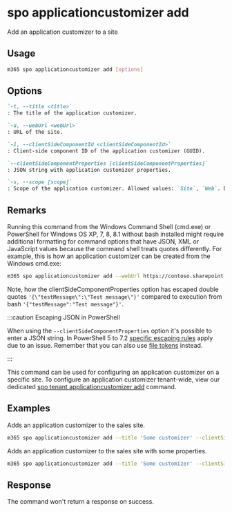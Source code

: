 
# spo applicationcustomizer add

Add an application customizer to a site

## Usage

```sh
m365 spo applicationcustomizer add [options]
```

## Options

```md definition-list
`-t, --title <title>`
: The title of the application customizer.

`-u, --webUrl <webUrl>`
: URL of the site.

`-i, --clientSideComponentId <clientSideComponentId>`
: Client-side component ID of the application customizer (GUID).

`--clientSideComponentProperties [clientSideComponentProperties]`
: JSON string with application customizer properties.

`-s, --scope [scope]`
: Scope of the application customizer. Allowed values: `Site`, `Web`. Defaults to `Site`.
```

<Global />

## Remarks

Running this command from the Windows Command Shell (cmd.exe) or PowerShell for Windows OS XP, 7, 8, 8.1 without bash installed might require additional formatting for command options that have JSON, XML or JavaScript values because the command shell treats quotes differently. For example, this is how an application customizer can be created from the Windows cmd.exe:

```sh
m365 spo applicationcustomizer add --webUrl https://contoso.sharepoint.com/sites/test --title "YourAppCustomizer" --clientSideComponentId b41916e7-e69d-467f-b37f-ff8ecf8f99f2 --clientSideComponentProperties '{\"testMessage\":\"Test message\"}'
```

Note, how the clientSideComponentProperties option has escaped double quotes `'{\"testMessage\":\"Test message\"}'` compared to execution from bash `'{"testMessage":"Test message"}'`.

:::caution Escaping JSON in PowerShell

When using the `--clientSideComponentProperties` option it's possible to enter a JSON string. In PowerShell 5 to 7.2 [specific escaping rules](./../../../user-guide/using-cli.mdx#escaping-double-quotes-in-powershell) apply due to an issue. Remember that you can also use [file tokens](./../../../user-guide/using-cli.mdx#passing-complex-content-into-cli-options) instead.

:::

This command can be used for configuring an application customizer on a specific site. To configure an application customizer tenant-wide, view our dedicated [spo tenant applicationcustomizer add](../tenant/tenant-applicationcustomizer-add.mdx) command.

## Examples

Adds an application customizer to the sales site.

```sh
m365 spo applicationcustomizer add --title 'Some customizer' --clientSideComponentId 799883f5-7962-4384-a10a-105adaec6ffc --webUrl https://contoso.sharepoint.com/sites/sales
```

Adds an application customizer to the sales site with some properties.

```sh
m365 spo applicationcustomizer add --title 'Some customizer' --clientSideComponentId 799883f5-7962-4384-a10a-105adaec6ffc --clientSideComponentProperties '{ "someProperty": "Some value" }' --webUrl https://contoso.sharepoint.com/sites/sales --scope 'Site'
```

## Response

The command won't return a response on success.
